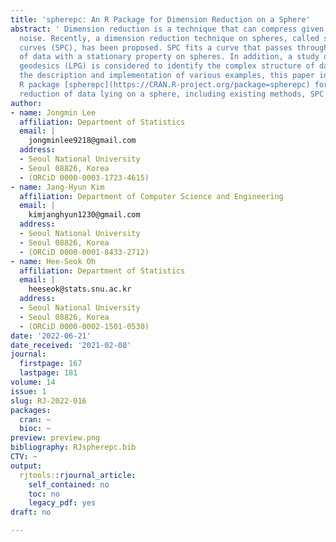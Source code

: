 ```yaml
---
title: 'spherepc: An R Package for Dimension Reduction on a Sphere'
abstract: ' Dimension reduction is a technique that can compress given data and reduce
  noise. Recently, a dimension reduction technique on spheres, called spherical principal
  curves (SPC), has been proposed. SPC fits a curve that passes through the middle
  of data with a stationary property on spheres. In addition, a study of local principal
  geodesics (LPG) is considered to identify the complex structure of data. Through
  the description and implementation of various examples, this paper introduces an
  R package [spherepc](https://CRAN.R-project.org/package=spherepc) for dimension
  reduction of data lying on a sphere, including existing methods, SPC and LPG. '
author:
- name: Jongmin Lee
  affiliation: Department of Statistics
  email: |
    jongminlee9218@gmail.com
  address:
  - Seoul National University
  - Seoul 08826, Korea
  - (ORCiD 0000-0003-1723-4615)
- name: Jang-Hyun Kim
  affiliation: Department of Computer Science and Engineering
  email: |
    kimjanghyun1230@gmail.com
  address:
  - Seoul National University
  - Seoul 08826, Korea
  - (ORCiD 0000-0001-8433-2712)
- name: Hee-Seok Oh
  affiliation: Department of Statistics
  email: |
    heeseok@stats.snu.ac.kr
  address:
  - Seoul National University
  - Seoul 08826, Korea
  - (ORCiD 0000-0002-1501-0530)
date: '2022-06-21'
date_received: '2021-02-08'
journal:
  firstpage: 167
  lastpage: 181
volume: 14
issue: 1
slug: RJ-2022-016
packages:
  cran: ~
  bioc: ~
preview: preview.png
bibliography: RJspherepc.bib
CTV: ~
output:
  rjtools::rjournal_article:
    self_contained: no
    toc: no
    legacy_pdf: yes
draft: no

---
```

